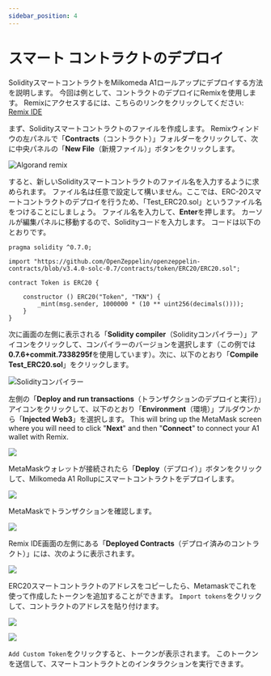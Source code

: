 ```yaml
---
sidebar_position: 4
---
```



# スマート コントラクトのデプロイ

SolidityスマートコントラクトをMilkomeda A1ロールアップにデプロイする方法を説明します。 今回は例として、コントラクトのデプロイにRemix[](http://remix.ethereum.org/)を使用します。 Remixにアクセスするには、こちらのリンクをクリックしてください: [Remix IDE](http://remix.ethereum.org/)

まず、Solidityスマートコントラクトのファイルを作成します。 Remixウィンドウの左パネルで「**Contracts**（コントラクト）」フォルダーをクリックして、次に中央パネルの「**New File**（新規ファイル）」ボタンをクリックします。

![Algorand remix](/img/algorand-remix.png)

すると、新しいSolidityスマートコントラクトのファイル名を入力するように求められます。 ファイル名は任意で設定して構いません。ここでは、ERC-20スマートコントラクトのデプロイを行うため、「Test_ERC20.sol」というファイル名をつけることにしましょう。 ファイル名を入力して、**Enter**を押します。 カーソルが編集パネルに移動するので、Solidityコードを入力します。 コードは以下のとおりです。

```
pragma solidity ^0.7.0;

import "https://github.com/OpenZeppelin/openzeppelin-contracts/blob/v3.4.0-solc-0.7/contracts/token/ERC20/ERC20.sol";

contract Token is ERC20 {

    constructor () ERC20("Token", "TKN") {
        _mint(msg.sender, 1000000 * (10 ** uint256(decimals())));
    }
}
```

次に画面の左側に表示される「**Solidity compiler**（Solidityコンパイラー）」アイコンをクリックして、コンパイラーのバージョンを選択します（この例では**0.7.6+commit.7338295f**を使用しています）。次に、以下のとおり「**Compile Test_ERC20.sol**」をクリックします。

![Solidityコンパイラー](/img/algorand-solidity-compiler.png)

左側の「**Deploy and run transactions**（トランザクションのデプロイと実行）」アイコンをクリックして、以下のとおり「**Environment**（環境）」プルダウンから「**Injected Web3**」を選択します。 This will bring up the MetaMask screen where you will need to click "**Next**" and then "**Connect**" to connect your A1 wallet with Remix.

![](/img/algorand-solidity-compiler-2.png)

MetaMaskウォレットが接続されたら「**Deploy**（デプロイ）」ボタンをクリックして、Milkomeda A1 Rollupにスマートコントラクトをデプロイします。

![](/img/algorand-solidity-compiler-3.png)

MetaMaskでトランザクションを確認します。

![](/img/algorand-metamask-details.png)

Remix IDE画面の左側にある「**Deployed Contracts**（デプロイ済みのコントラクト）」には、次のように表示されます。

![](/img/algorand-deploy-run.png)

ERC20スマートコントラクトのアドレスをコピーしたら、Metamaskでこれを使って作成したトークンを追加することができます。 `Import tokens`をクリックして、コントラクトのアドレスを貼り付けます。

![](/img/algorand-assets.png)

![](/img/algorand-import.png)

`Add Custom Token`をクリックすると、トークンが表示されます。 このトークンを送信して、スマートコントラクトとのインタラクションを実行できます。
